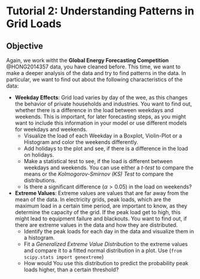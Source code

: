 # Tutorial 2: Understanding Patterns in Grid Loads {.unnumbered}

## Objective

Again, we work witht the __Global Energy Forecasting Competition__ @HONG2014357 data, you have cleaned before. This time, we want to make a deeper analysis of the data and try to find patterns in the data. In particular, we want to find out about the following  characteristics of the data:

- __Weekday Effects__: Grid load varies by day of the wee, as this changes the behavior of private households and industries. You want to find out, whether there is a difference in the load between weekdays and weekends. This is important, for later forecasting steps, as you might want to include this information in your model or use different models for weekdays and weekends.
    - Visualize the load of each Weekday in a Boxplot, Violin-Plot or a Histogram and color the weekends differently.
    - Add holidays to the plot and see, if there is a difference in the load on holidays.
    - Make a statistical test to see, if the load is different between weekdays and weekends. You can use either a _t-test_ to compare the means or the _Kolmogorov-Smirnov (KS) Test_ to compare the distributions.
    - Is there a significant difference ($\alpha>0.05$) in the load on weekends?
- __Extreme Values__: Extreme values are values that are far away from the mean of the data. In electricity grids, peak loads, which are the maximum load in a certain time period, are important to know, as they determine the capacity of the grid. If the peak load get to high, this might lead to equipment failure and blackouts. You want to find out, if there are extreme values in the data and how they are distributed.
    - Identify the peak loads for each day in the data and visualize them in a histogram.
    - Fit a _Generalized Extreme Value Distribution_ to the extreme values and compare it to a fitted normal distribution in a plot. Use (`from scipy.stats import genextreme`)
    - How would You use this distribution to predict the probability peak loads higher, than a certain threshold?

